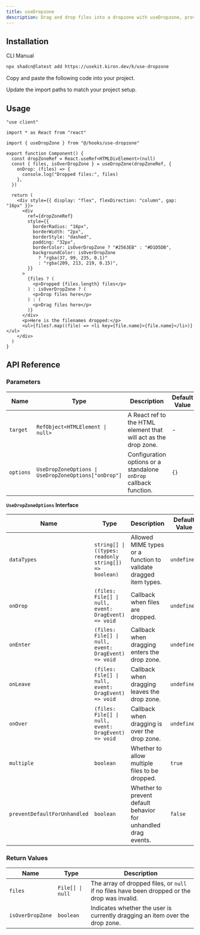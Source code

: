 ```yaml
---
title: useDropzone
description: Drag and drop files into a dropzone with useDropzone, providing options to customize the dropzone.
---
```


<ComponentPreview name="use-dropzone-demo" />

## Installation

<CodeTabs>

<TabsList>
  <TabsTrigger value="cli">CLI</TabsTrigger>
  <TabsTrigger value="manual">Manual</TabsTrigger>
</TabsList>

<TabsContent value="cli">

```bash
npx shadcn@latest add https://usekit.kiron.dev/k/use-dropzone
```

</TabsContent>

<TabsContent value="manual">

<Steps>

<Step>Copy and paste the following code into your project.</Step>

<ComponentSource name="use-dropzone" />

<Step>Update the import paths to match your project setup.</Step>

</Steps>

</TabsContent>

</CodeTabs>

## Usage

```tsx {5, 9-13}
"use client"

import * as React from "react"

import { useDropZone } from "@/hooks/use-dropzone"

export function Component() {
  const dropZoneRef = React.useRef<HTMLDivElement>(null)
  const { files, isOverDropZone } = useDropZone(dropZoneRef, {
    onDrop: (files) => {
      console.log("Dropped files:", files)
    },
  })

  return (
    <div style={{ display: "flex", flexDirection: "column", gap: "16px" }}>
      <div
        ref={dropZoneRef}
        style={{
          borderRadius: "16px",
          borderWidth: "2px",
          borderStyle: "dashed",
          padding: "32px",
          borderColor: isOverDropZone ? "#2563EB" : "#D1D5DB",
          backgroundColor: isOverDropZone
            ? "rgba(37, 99, 235, 0.1)"
            : "rgba(209, 213, 219, 0.15)",
        }}
      >
        {files ? (
          <p>Dropped {files.length} files</p>
        ) : isOverDropZone ? (
          <p>Drop files here</p>
        ) : (
          <p>Drag files here</p>
        )}
      </div>
      <p>Here is the filenames dropped:</p>
      <ul>{files?.map((file) => <li key={file.name}>{file.name}</li>)}</ul>
    </div>
  )
}
```

## API Reference

### Parameters

| Name      | Type                                                 | Description                                                       | Default Value | Optional |
| --------- | ---------------------------------------------------- | ----------------------------------------------------------------- | ------------- | -------- |
| `target`  | `RefObject<HTMLElement \| null>`                     | A React ref to the HTML element that will act as the drop zone.   | -             | No       |
| `options` | `UseDropZoneOptions \| UseDropZoneOptions["onDrop"]` | Configuration options or a standalone `onDrop` callback function. | `{}`          | Yes      |

**`UseDropZoneOptions` Interface**

| Name                         | Type                                                  | Description                                                      | Default Value | Optional |
| ---------------------------- | ----------------------------------------------------- | ---------------------------------------------------------------- | ------------- | -------- |
| `dataTypes`                  | `string[] \| ((types: readonly string[]) => boolean)` | Allowed MIME types or a function to validate dragged item types. | `undefined`   | Yes      |
| `onDrop`                     | `(files: File[] \| null, event: DragEvent) => void`   | Callback when files are dropped.                                 | `undefined`   | Yes      |
| `onEnter`                    | `(files: File[] \| null, event: DragEvent) => void`   | Callback when dragging enters the drop zone.                     | `undefined`   | Yes      |
| `onLeave`                    | `(files: File[] \| null, event: DragEvent) => void`   | Callback when dragging leaves the drop zone.                     | `undefined`   | Yes      |
| `onOver`                     | `(files: File[] \| null, event: DragEvent) => void`   | Callback when dragging is over the drop zone.                    | `undefined`   | Yes      |
| `multiple`                   | `boolean`                                             | Whether to allow multiple files to be dropped.                   | `true`        | Yes      |
| `preventDefaultForUnhandled` | `boolean`                                             | Whether to prevent default behavior for unhandled drag events.   | `false`       | Yes      |

### Return Values

| Name             | Type             | Description                                                                                  |
| ---------------- | ---------------- | -------------------------------------------------------------------------------------------- |
| `files`          | `File[] \| null` | The array of dropped files, or `null` if no files have been dropped or the drop was invalid. |
| `isOverDropZone` | `boolean`        | Indicates whether the user is currently dragging an item over the drop zone.                 |
